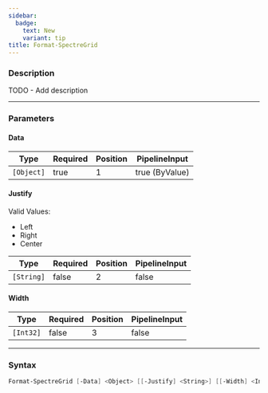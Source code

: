 ```yaml
---
sidebar:
  badge:
    text: New
    variant: tip
title: Format-SpectreGrid
---
```








### Description

TODO - Add description



---


### Parameters
#### **Data**




|Type      |Required|Position|PipelineInput |
|----------|--------|--------|--------------|
|`[Object]`|true    |1       |true (ByValue)|



#### **Justify**

Valid Values:

* Left
* Right
* Center






|Type      |Required|Position|PipelineInput|
|----------|--------|--------|-------------|
|`[String]`|false   |2       |false        |



#### **Width**




|Type     |Required|Position|PipelineInput|
|---------|--------|--------|-------------|
|`[Int32]`|false   |3       |false        |





---


### Syntax
```powershell
Format-SpectreGrid [-Data] <Object> [[-Justify] <String>] [[-Width] <Int32>] [<CommonParameters>]
```
